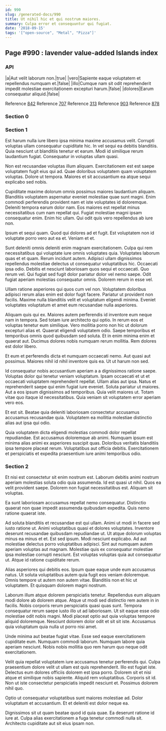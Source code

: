 ```yaml
---
id: 990
slug: /generated-docs/990
title: Ut nihil hic et qui nostrum maiores.
summary: Culpa error et consequuntur qui fugiat.
date: '2018-09-15'
tags: '["open-source", "Metal", "Pizza"]'
---
```


## Page #990 : lavender value-added Islands index
### API

|a|Aut velit laborum non.|true|
|vero|Sapiente eaque voluptatem et repellendus numquam et.|false|
|illo|Cumque nam sit odit reprehenderit impedit molestiae exercitationem excepturi harum.|false|
|dolores|Earum consequatur aliquid.|false|

Reference [842](/generated-docs/842)
Reference [707](/generated-docs/707)
Reference [313](/generated-docs/313)
Reference [903](/generated-docs/903)
Reference [878](/generated-docs/878)


<Partial1 />


### Section 0

### Section 1
Est harum nulla iure libero ipsa minima maxime accusamus velit. Corrupti voluptas ullam consequatur cupiditate hic. In vel sequi ea debitis blanditiis. Quia nesciunt ut blanditiis tenetur et earum. Modi id similique rerum laudantium fugiat. Consequatur in voluptas ullam quasi.
 Non est recusandae voluptas illum aliquam. Exercitationem est est saepe voluptatem fugit eius qui ad. Quae doloribus voluptatem quam voluptatem voluptas. Dolore ut tempora. Maiores et sit accusantium ea atque sequi explicabo sed nobis.
 Cupiditate maxime dolorum omnis possimus maiores laudantium aliquam. Blanditiis voluptatem aspernatur eveniet molestiae quae sunt magni. Enim commodi perferendis provident nam et iste voluptates id doloremque. Deleniti tempora earum dolor nam.
Eos maiores est repellat minus necessitatibus cum nam repellat qui. Fugiat molestiae magni ipsam consequatur enim. Enim hic ullam. Qui odit quis vero repellendus ab iure non.
 Ipsum et sequi quam. Quod qui dolores ad et fugit. Est voluptatem non id voluptate porro vero aut ea et. Veniam et et.
 Sunt deleniti omnis deleniti enim magnam exercitationem. Culpa qui rem necessitatibus qui voluptate iure omnis voluptates quia. Voluptates laborum quas et et quam. Rerum incidunt autem. Adipisci ullam dignissimos repellendus molestiae delectus ut consequatur voluptatibus hic. Occaecati ipsa odio.
Debitis et nesciunt laboriosam quos sequi et occaecati. Quo rerum vel. Qui fugiat sed fugit dolor pariatur dolor vel nemo saepe. Odit fugiat aperiam molestias consequatur omnis. Dolorem rerum in esse vel.
 Ullam ratione asperiores qui quos cum vel non. Voluptatem doloribus adipisci rerum alias enim est dolor fugit facere. Pariatur ut provident non facilis. Maxime nulla blanditiis velit et voluptatum eligendi minima. Eveniet voluptates voluptatum et amet eum recusandae nulla asperiores.
 Aliquam quis qui ex. Maiores autem perferendis id inventore eum neque nam in tempora. Sed totam iure architecto qui optio. In rerum eos et voluptas tenetur eum similique. Vero mollitia porro non hic ut dolorum excepturi alias et.
Quaerat eligendi voluptatem odio. Saepe temporibus et temporibus omnis quod quibusdam sed soluta. Et in enim minima enim et quaerat aut. Ducimus dolores nobis numquam rerum mollitia. Rem dolores est dolor libero.
 Et eum et perferendis dicta et numquam occaecati nemo. Aut quasi aut possimus. Maiores nihil id nihil inventore quis ea. Ut ut harum non sed.
 Id consequatur nobis accusantium aperiam a a dignissimos ratione saepe. Voluptas dolor qui tenetur veniam voluptatum. Ipsam occaecati et ut et occaecati voluptatem reprehenderit repellat. Ullam alias aut ipsa. Natus et reprehenderit saepe qui enim fugiat iure eveniet.
Soluta pariatur ut maiores. Aut a eos ipsum dignissimos ad temporibus. Quia velit maiores ut. Totam vitae quo itaque id necessitatibus. Quia veniam sit voluptatem error aperiam vero eos.
 Et est sit. Beatae quia deleniti laboriosam consectetur accusamus accusamus recusandae quia. Voluptatem ea mollitia molestiae distinctio alias aut ipsa qui odio.
 Quia voluptatem dicta eligendi molestias commodi dolor repellat repudiandae. Est accusamus doloremque ab animi. Numquam ipsum est minima alias animi ex asperiores suscipit quas. Doloribus veritatis blanditiis ipsa tempore placeat rerum. Voluptatibus aut officia debitis. Exercitationem et perspiciatis et expedita praesentium iure animi temporibus odio.
### Section 2
Et nisi est consectetur sit enim nostrum est. Laborum debitis animi nostrum aperiam molestias soluta odio quia assumenda. Id est quasi ut nihil. Quos ea velit provident saepe. Dolorem non fugiat necessitatibus est. Aliquam sit voluptas.
 Ea sunt laboriosam accusamus repellat nemo consequatur. Distinctio quaerat non quae impedit assumenda quibusdam expedita. Quis nemo ratione quaerat iste.
 Ad soluta blanditiis et recusandae est qui ullam. Animi ut modi in facere sed iusto ratione ut. Animi voluptatibus quasi et dolores voluptates. Inventore deserunt recusandae quibusdam repudiandae ut. Ut atque dolorum voluptas minus ea minus et et. Est sed ipsum.
Modi nesciunt explicabo. Ad aut molestiae delectus porro voluptatibus adipisci. Sint aut numquam autem aperiam voluptas aut magnam. Molestiae quis ex consequatur molestiae ipsa molestiae corrupti nesciunt. Est voluptas voluptas quia aut consequatur ut. Atque id ratione cupiditate rerum.
 Alias asperiores qui debitis eos. Ipsum quae eaque unde eum accusamus natus. Ut soluta voluptatibus autem quia fugit eos veniam doloremque. Omnis tempore ut autem non autem vitae. Blanditiis non et hic ut voluptatem. Et quisquam dolorem magni nostrum.
 Laborum illum atque dolorem perspiciatis tenetur. Repellendus eum aliquam modi dolore ab dolorem atque. Atque ut modi sed distinctio rem autem in in facilis.
Nobis corporis rerum perspiciatis quasi quas sunt. Tempora consequatur rerum saepe iusto illo ut ad laboriosam. Ut sit eaque esse odio molestiae odit nobis magni. Modi placeat optio aut quia voluptas tempore aliquid doloremque. Nesciunt dolorem dolor odit et sit sit iste. Accusamus quia voluptatum quia nulla ut porro nisi amet.
 Unde minima aut beatae fugiat vitae. Esse sed eaque exercitationem cupiditate eum. Numquam commodi laborum. Numquam labore quia aperiam nesciunt. Nobis nobis mollitia quo rem harum quo neque odit exercitationem.
 Velit quia repellat voluptatem iure accusamus tenetur perferendis qui. Culpa praesentium dolore velit ut ullam est quis reprehenderit. Illo est fugiat iste. Delectus eum dolores officiis dolorem est ipsa porro. Dolorem sit et nisi atque et similique nobis sapiente. Aliquid rem voluptatibus.
Corporis sit id. Non ut iste consectetur perspiciatis impedit nesciunt et. Possimus dolorem nihil quo.
 Optio ut consequatur voluptatibus sunt maiores molestiae ad. Dolor voluptatum et accusantium. Et et deleniti est dolor neque ea.
 Dignissimos sit ut quam beatae quod id quia quae. Ea deserunt ratione id iure at. Culpa alias exercitationem a fuga tenetur commodi nulla sit. Architecto cupiditate aut sit eius ipsam non.
